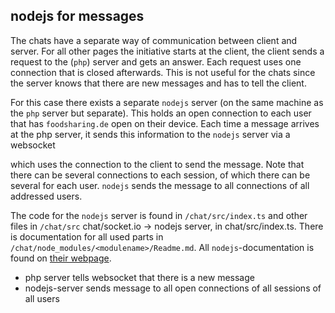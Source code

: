 ## nodejs for messages

The chats have a separate way of communication between client and server.
For all other pages the initiative starts at the client,
the client sends a request to the (`php`) server and gets an answer.
Each request uses one connection that is closed afterwards.
This is not useful for the chats since the server knows that there are new messages and has to tell the client.

For this case there exists a separate `nodejs` server (on the same machine as the `php` server but separate). This holds an open connection to each user that has `foodsharing.de` open on their device. Each time a message arrives at the php server, it sends this information to the `nodejs` server via a websocket

which uses the connection to the client to send the message.
Note that there can be several connections to each session, of which there can be several for each user. `nodejs` sends the message to all connections of all addressed users.

The code for the `nodejs` server is found in `/chat/src/index.ts` and other files in `/chat/src`
chat/socket.io -> nodejs server, in chat/src/index.ts. There is documentation for all used parts in `/chat/node_modules/<modulename>/Readme.md`. All `nodejs`-documentation is found on [their webpage](https://nodejs.org/en/docs/).
- php server tells websocket that there is a new message
- nodejs-server sends message to all open connections of all sessions of all users
